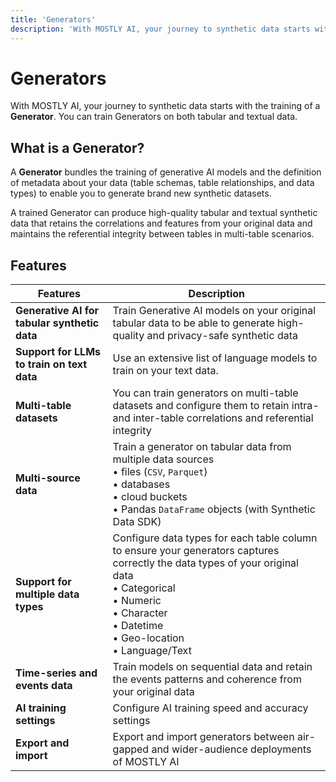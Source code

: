 ```yaml
---
title: 'Generators'
description: 'With MOSTLY AI, your journey to synthetic data starts with the training of a generator. You can train generators on tabular data that also includes columns with text data.'
---
```



# Generators

With MOSTLY AI, your journey to synthetic data starts with the training of a **Generator**. You can train Generators on both tabular and textual data.

## What is a Generator?

A **Generator** bundles the training of generative AI models and the definition of metadata about your data (table schemas, table relationships, and data types) to enable you to generate brand new synthetic datasets.

A trained Generator can produce high-quality tabular and textual synthetic data that retains the correlations and features from your original data and maintains the referential integrity between tables in multi-table scenarios.

## Features

| Features                                     | Description                                                                                                                                                                                                                              |
| -------------------------------------------- | ---------------------------------------------------------------------------------------------------------------------------------------------------------------------------------------------------------------------------------------- |
| **Generative AI for tabular synthetic data** | Train Generative AI models on your original tabular data to be able to generate high-quality and privacy-safe synthetic data                                                                                                             |
| **Support for LLMs to train on text data**   | Use an extensive list of language models to train on your text data.                                                                                                                                                                     |
| **Multi-table datasets**                     | You can train generators on multi-table datasets and configure them to retain intra- and inter-table correlations and referential integrity                                                                                              |
| **Multi-source data**                        | Train a generator on tabular data from multiple data sources<br />• files (`CSV`, `Parquet`)<br />• databases<br />• cloud buckets<br />• Pandas `DataFrame` objects (with Synthetic Data SDK)                                           |
| **Support for multiple data types**          | Configure data types for each table column to ensure your generators captures correctly the data types of your original data<br />• Categorical<br />• Numeric<br />• Character<br />• Datetime<br />• Geo-location<br />• Language/Text |
| **Time-series and events data**              | Train models on sequential data and retain the events patterns and coherence from your original data                                                                                                                                     |
| **AI training settings**                     | Configure AI training speed and accuracy settings                                                                                                                                                                                        |
| **Export and import**                        | Export and import generators between air-gapped and wider-audience deployments of MOSTLY AI                                                                                                                                              |

